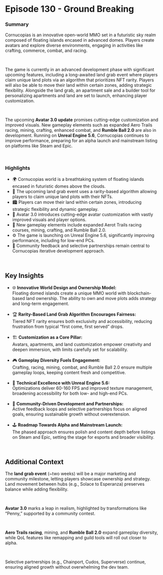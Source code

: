 # Episode 130 - Ground Breaking  

### Summary  

Cornucopias is an innovative open-world MMO set in a futuristic sky realm composed of floating islands encased in advanced domes. Players create avatars and explore diverse environments, engaging in activities like crafting, commerce, combat, and racing.  

</br>

The game is currently in an advanced development phase with significant upcoming features, including a long-awaited land grab event where players claim unique land plots via an algorithm that prioritizes NFT rarity. Players will also be able to move their land within certain zones, adding strategic flexibility. Alongside the land grab, an apartment sale and a builder tool for personalizing apartments and land are set to launch, enhancing player customization.  

</br>

The upcoming **Avatar 3.0 update** promises cutting-edge customization and improved visuals. New gameplay elements such as expanded Aero Trails racing, mining, crafting, enhanced combat, and **Rumble Ball 2.0** are also in development. Running on **Unreal Engine 5.6**, Cornucopias continues to improve performance, preparing for an alpha launch and mainstream listing on platforms like Steam and Epic.  

</br>

### Highlights  

<ul className="styled-list">
  <li>🌍 Cornucopias world is a breathtaking system of floating islands encased in futuristic domes above the clouds.</li>
  <li>🏡 The upcoming land grab event uses a rarity-based algorithm allowing players to claim unique land plots with their NFTs.</li>
  <li>🏙️ Players can move their land within certain zones, introducing strategic flexibility and dynamic gameplay.</li>
  <li>👤 Avatar 3.0 introduces cutting-edge avatar customization with vastly improved visuals and player options.</li>
  <li>🚀 New gameplay elements include expanded Aerot Trails racing courses, mining, crafting, and Rumble Ball 2.0.</li>
  <li>⚙️ The game is launching on Unreal Engine 5.6, significantly improving performance, including for low-end PCs.</li>
  <li>🤝 Community feedback and selective partnerships remain central to Cornucopias iterative development approach.</li>
</ul>  

</br>

## Key Insights  

<ul className="styled-list">
  <li>🌐 <strong>Innovative World Design and Ownership Model:</strong><br/>  
  Floating domed islands create a unique MMO world with blockchain-based land ownership. The ability to own and move plots adds strategy and long-term engagement.</li>

</br>

  <li>🏆 <strong>Rarity-Based Land Grab Algorithm Encourages Fairness:</strong><br/>  
  Tiered NFT rarity ensures both exclusivity and accessibility, reducing frustration from typical “first come, first served” drops.</li>

</br>

  <li>🏗️ <strong>Customization as a Core Pillar:</strong><br/>  
  Avatars, apartments, and land customization empower creativity and deepen immersion, with limits carefully set for scalability.</li>

</br>

  <li>🎮 <strong>Gameplay Diversity Fuels Engagement:</strong><br/>  
  Crafting, racing, mining, combat, and Rumble Ball 2.0 ensure multiple gameplay loops, keeping content fresh and competitive.</li>

</br>

  <li>🔧 <strong>Technical Excellence with Unreal Engine 5.6:</strong><br/>  
  Optimizations deliver 60-160 FPS and improved texture management, broadening accessibility for both low- and high-end PCs.</li>

</br>

  <li>🤝 <strong>Community-Driven Development and Partnerships:</strong><br/>  
  Active feedback loops and selective partnerships focus on aligned goals, ensuring sustainable growth without overextension.</li>

</br>

  <li>🕹️ <strong>Roadmap Towards Alpha and Mainstream Launch:</strong><br/>  
  The phased approach ensures polish and content depth before listings on Steam and Epic, setting the stage for esports and broader visibility.</li>
</ul>  

</br>

## Additional Context  

The **land grab event** (~two weeks) will be a major marketing and community milestone, letting players showcase ownership and strategy. Land movement between hubs (e.g., Solace to Esperanza) preserves balance while adding flexibility.  

</br>

**Avatar 3.0** marks a leap in realism, highlighted by transformations like “Penny,” supported by a community contest.  

</br>

**Aero Trails racing**, mining, and **Rumble Ball 2.0** expand gameplay diversity, while QoL features like remapping and guild tools will roll out closer to alpha.  

</br>

Selective partnerships (e.g., Chainport, Cudos, Superverse) continue, ensuring aligned growth without overwhelming the dev team.  

</br>

